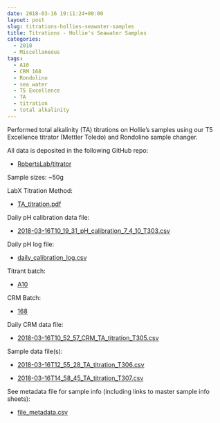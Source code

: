 ```yaml
---
date: 2018-03-16 19:11:24+00:00
layout: post
slug: titrations-hollies-seawater-samples
title: Titrations - Hollie's Seawater Samples
categories:
  - 2018
  - Miscellaneous
tags:
  - A10
  - CRM 168
  - Rondolino
  - sea water
  - T5 Excellence
  - TA
  - titration
  - total alkalinity
---
```


Performed total alkalinity (TA) titrations on Hollie's samples using our T5 Excellence titrator (Mettler Toledo) and Rondolino sample changer.

All data is deposited in the following GitHub repo:





  * [RobertsLab/titrator](https://github.com/RobertsLab/titrator)



Sample sizes: ~50g

LabX Titration Method:



  * [TA_titration.pdf](https://github.com/RobertsLab/titrator/blob/master/LabX_method_files/TA_titration.pdf)



Daily pH calibration data file:



  * [2018-03-16T10_19_31_pH_calibration_7_4_10_T303.csv](https://github.com/RobertsLab/titrator/raw/master/data/cal_data/2018-03-16T10_19_31_pH_calibration_7_4_10_T303.csv)



Daily pH log file:



  * [daily_calibration_log.csv](https://github.com/RobertsLab/titrator/blob/master/data/cal_data/daily_calibration_log.csv)



Titrant batch:



  * [A10](https://github.com/RobertsLab/titrator/blob/master/data/acid_certifications/Batch_A10_CoA.pdf)



CRM Batch:



  * [168](https://github.com/RobertsLab/titrator/blob/master/data/crm_certifications/Batch168.pdf)



Daily CRM data file:



  * [2018-03-16T10_52_57_CRM_TA_titration_T305.csv](https://github.com/RobertsLab/titrator/raw/master/data/titration_data/crm_data/2018-03-16T10_52_57_CRM_TA_titration_T305.csv)



Sample data file(s):



  * [2018-03-16T12_55_28_TA_titration_T306.csv](https://github.com/RobertsLab/titrator/raw/master/data/titration_data/sample_data/2018-03-16T12_55_28_TA_titration_T306.csv)



  * [2018-03-16T14_58_45_TA_titration_T307.csv](https://github.com/RobertsLab/titrator/raw/master/data/titration_data/sample_data/2018-03-16T14_58_45_TA_titration_T307.csv)






See metadata file for sample info (including links to master sample info sheets):





  * [file_metadata.csv](https://github.com/RobertsLab/titrator/blob/master/data/titration_data/sample_data/file_metadata.csv)


